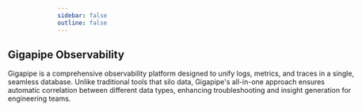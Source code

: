 ```yaml
---
sidebar: false
outline: false
---
```



<Docs />

<div style="margin-left: -100px;margin-right: -100px;padding: 0px;">

## Gigapipe Observability

Gigapipe is a comprehensive observability platform designed to unify logs, metrics, and traces in a single, seamless database. Unlike traditional tools that silo data, Gigapipe's all-in-one approach ensures automatic correlation between different data types, enhancing troubleshooting and insight generation for engineering teams.


</div>
